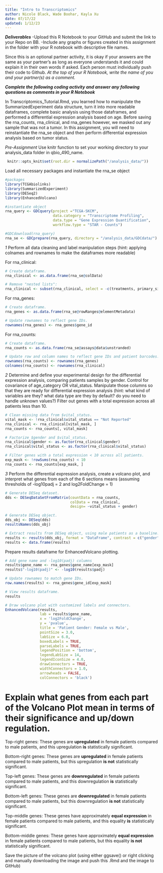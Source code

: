 ```yaml
---
title: "Intro to Transcriptomics"
author: Nicole Black, Wade Boohar, Kayla Xu
date: 07/17/22
updated: 1/12/23
---
```


***Deliverables***
-Upload this R Notebook to your GitHub and submit the link to your Repo on BB.
-Include any graphs or figures created in this assignment in the folder with your R notebook with descriptive file names.

Since this is an optional partner activity, it is okay if your answers are the same as your partner’s as long as everyone understands it and could explain it in their own words if asked. Each person must individually push their code to Github. *At the top of your R Notebook, write the name of you and your partner(s) as a comment.*

***Complete the following coding activity and answer any following questions as comments in your R Notebook***

In Transcriptomics_Tutorial.Rmd, you learned how to manipulate the SummarizedExperiment data structure, turn it into more readable dataframes, complete basic analysis using those dataframes, and performed a differential expression analysis based on age. Before saving the rna_counts, rna_clinical, and rna_genes however, we masked out any sample that was not a tumor. In this assignment, you will need to reinstantiate the rna_se object and then perform differential expression analysis based on tumor status.

*Pre-Assignment*
Use knitr function to set your working directory to your analysis_data folder in qbio_490_name.
```r
 knitr::opts_knit$set(root.dir = normalizePath("/analysis_data/"))
```

Load all necessary packages and instantiate the rna_se object
```r
#packages
library(TCGAbiolinks)
library(SummarizedExperiment)
library(DESeq2)
library(EnhancedVolcano)
```

```r
#instantiate object
rna_query <- GDCquery(project ="TCGA-SKCM",
                      data.category = "Transcriptome Profiling",
                      data.type = "Gene Expression Quantification",
                      workflow.type = "STAR - Counts")

#GDCdownload(rna_query)
rna_se <- GDCprepare(rna_query, directory = "/analysis_data/GDCdata/")
```


*1*
Perform all data cleaning and label manipulation steps (hint: applying colnames and rownames to make the dataframes more readable)

For rna_clinical:
```r
# Create dataframe.
rna_clinical <- as.data.frame(rna_se@colData)

# Remove "nested lists":
rna_clinical <- subset(rna_clinical, select = -c(treatments, primary_site, disease_type))
```

For rna_genes:
```r
# Create dataframe.
rna_genes <- as.data.frame(rna_se@rowRanges@elementMetadata)

# Update rownames to reflect gene IDs.
rownames(rna_genes) <- rna_genes$gene_id
```

For rna_counts:
```r
# Create dataframe.
rna_counts <- as.data.frame(rna_se@assays@data$unstranded)

# Update row and column names to reflect gene IDs and patient barcodes.
rownames(rna_counts) <- rownames(rna_genes)
colnames(rna_counts) <- rownames(rna_clinical)
```


*2*
Determine and define your experimental design for the differential expression analysis, comparing patients samples by gender. Control for covariance of age_category OR vital_status. Manipulate those columns so that they are ready for differential expression analysis (hint: what kind of variables are they? what data type are they by default? do you need to handle unknown values?) Filter out genes with a total expression across all patients less than 10.
```r
# Clean missing data from $vital_status.
vital_mask <- !rna_clinical$vital_status == "Not Reported"
rna_clinical <- rna_clinical[vital_mask, ]
rna_counts <- rna_counts[, vital_mask]

# Factorize $gender and $vital_status.
rna_clinical$gender <- as.factor(rna_clinical$gender)
rna_clinical$vital_status <- as.factor(rna_clinical$vital_status)

# Filter genes with a total expression < 10 across all patients.
exp_mask <- !rowSums(rna_counts) < 10
rna_counts <- rna_counts[exp_mask, ]
```


*3*
Perform the differential expression analysis, create a volcano plot, and interpret what genes from each of the 6 sections means (assuming thresholds of -log10padj = 2 and log2FoldChange = 1)
```r
# Generate DESeq dataset.
dds <- DESeqDataSetFromMatrix(countData = rna_counts,
                              colData = rna_clinical,
                              design= ~vital_status + gender)

# Generate DESeq object.
dds_obj <- DESeq(dds)
resultsNames(dds_obj)

# Extract results from DESeq object, using male patients as a baseline.
results <- results(dds_obj, format = "DataFrame", contrast = c("gender", "female", "male"))
results <- data.frame(results)
```

Prepare results dataframe for EnhancedVolcano plotting. 
```r
# Add gene name and -log10(padj) columns
results$gene_name <- rna_genes$gene_name[exp_mask]
results$"-log10(padj)" <- -log10(results$padj) 

# Update rownames to match gene IDs.
row.names(results) <- rna_genes$gene_id[exp_mask]

# View results dataframe. 
results
```


```r
# Draw volcano plot with customized labels and connectors.
EnhancedVolcano(results,
                lab = results$gene_name,
                x = 'log2FoldChange',
                y = 'pvalue',
                title = 'Patient Gender: Female vs Male',
                pointSize = 3.0,
                labSize = 6.0,
                boxedLabels = TRUE,
                parseLabels = TRUE,
                legendPosition = 'bottom',
                legendLabSize = 14,
                legendIconSize = 4.0,
                drawConnectors = TRUE,
                widthConnectors = 1.0,
                arrowheads = FALSE,
                colConnectors = 'black')
```


# Explain what genes from each part of the Volcano Plot mean in terms of their significance and up/down regulation. 
Top-right genes: 
These genes are **upregulated** in female patients compared to male patients, and this upregulation **is** statistically significant.

Bottom-right genes: 
These genes are **upregulated** in female patients compared to male patients, but this upregulation **is not** statistically significant.

Top-left genes: 
These genes are **downregulated** in female patients compared to male patients, and this downregulation **is** statistically significant.

Bottom-left genes: 
These genes are **downregulated** in female patients compared to male patients, but this downregulation **is not** statistically significant.

Top-middle genes: 
These genes have approximately **equal expression** in female patients compared to male patients, and this equality **is** statistically significant.

Bottom-middle genes: 
These genes have approximately **equal expression** in female patients compared to male patients, but this equality **is not** statistically significant.


Save the picture of the volcano plot (using either ggsave() or right clicking and manually downloading the image and push this .Rmd and the image to GitHub)
